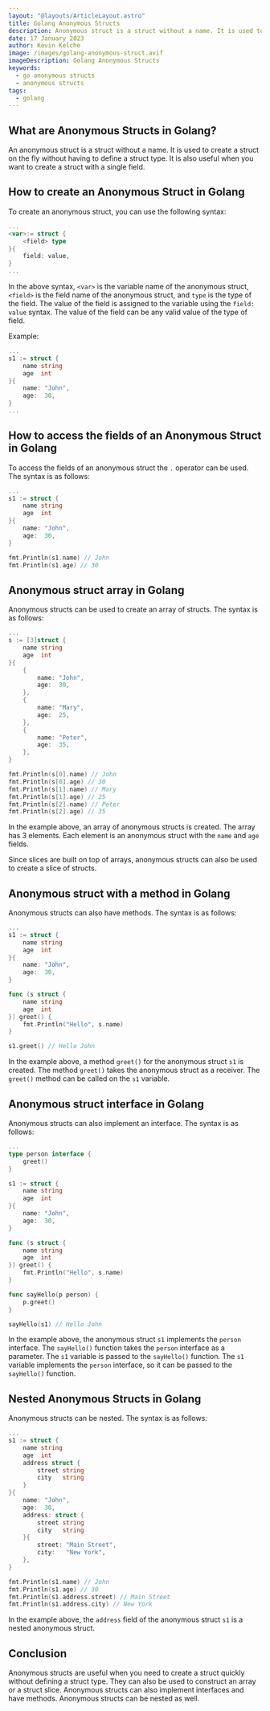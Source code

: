 ```yaml
---
layout: "@layouts/ArticleLayout.astro"
title: Golang Anonymous Structs
description: Anonymous struct is a struct without a name. It is used to create a struct on the fly without having to define a struct type.
date: 17 January 2023
author: Kevin Kelche
image: /images/golang-anonymous-struct.avif
imageDescription: Golang Anonymous Structs
keywords:
  - go anonymous structs
  - anonymous structs
tags:
  - golang
---
```



## What are Anonymous Structs in Golang? <SectionLink client:load id= "what-are-anonymous-structs-in-golang" />

An anonymous struct is a struct without a name. It is used to create a struct on the fly without having to define a struct type. It is also useful when you want to create a struct with a single field.

## How to create an Anonymous Struct in Golang <SectionLink client:load id= "how-to-create-an-anonymous-struct-in-golang" />

To create an anonymous struct, you can use the following syntax:

```go title="main.go"
...
<var>:= struct {
    <field> type
}{
    field: value,
}
...
```

In the above syntax, `<var>` is the variable name of the anonymous struct, `<field>` is the field name of the anonymous struct, and `type` is the type of the field. The value of the field is assigned to the variable using the `field: value` syntax. The value of the field can be any valid value of the type of field.

Example:

```go title="main.go"
...
s1 := struct {
    name string
    age  int
}{
    name: "John",
    age:  30,
}
...
```

## How to access the fields of an Anonymous Struct in Golang <SectionLink client:load id= "how-to-access-the-fields-of-an-anonymous-struct-in-golang" />

To access the fields of an anonymous struct the `.` operator can be used. The syntax is as follows:

```go title="main.go"
...
s1 := struct {
    name string
    age  int
}{
    name: "John",
    age:  30,
}

fmt.Println(s1.name) // John
fmt.Println(s1.age) // 30
```

## Anonymous struct array in Golang <SectionLink client:load id= "anonymous-struct-array-in-golang" />

Anonymous structs can be used to create an array of structs. The syntax is as follows:

```go title="main.go"
...
s := [3]struct {
    name string
    age  int
}{
    {
        name: "John",
        age:  30,
    },
    {
        name: "Mary",
        age:  25,
    },
    {
        name: "Peter",
        age:  35,
    },
}

fmt.Println(s[0].name) // John
fmt.Println(s[0].age) // 30
fmt.Println(s[1].name) // Mary
fmt.Println(s[1].age) // 25
fmt.Println(s[2].name) // Peter
fmt.Println(s[2].age) // 35
```

In the example above, an array of anonymous structs is created. The array has 3 elements. Each element is an anonymous struct with the `name` and `age` fields.

Since slices are built on top of arrays, anonymous structs can also be used to create a slice of structs.

## Anonymous struct with a method in Golang <SectionLink client:load id= "anonymous-struct-with-a-method-in-golang" />

Anonymous structs can also have methods. The syntax is as follows:

```go title="main.go"
...
s1 := struct {
    name string
    age  int
}{
    name: "John",
    age:  30,
}

func (s struct {
    name string
    age  int
}) greet() {
    fmt.Println("Hello", s.name)
}

s1.greet() // Hello John
```

In the example above, a method `greet()` for the anonymous struct `s1` is created. The method `greet()` takes the anonymous struct as a receiver. The `greet()` method can be called on the `s1` variable.

## Anonymous struct interface in Golang <SectionLink client:load id= "anonymous-struct-interface-in-golang" />

Anonymous structs can also implement an interface. The syntax is as follows:

```go title="main.go"
...
type person interface {
    greet()
}

s1 := struct {
    name string
    age  int
}{
    name: "John",
    age:  30,
}

func (s struct {
    name string
    age  int
}) greet() {
    fmt.Println("Hello", s.name)
}

func sayHello(p person) {
    p.greet()
}

sayHello(s1) // Hello John
```

In the example above, the anonymous struct `s1` implements the `person` interface. The `sayHello()` function takes the `person` interface as a parameter. The `s1` variable is passed to the `sayHello()` function. The `s1` variable implements the `person` interface, so it can be passed to the `sayHello()` function.

## Nested Anonymous Structs in Golang <SectionLink client:load id= "nested-anonymous-structs-in-golang" />

Anonymous structs can be nested. The syntax is as follows:

```go title="main.go"
...
s1 := struct {
    name string
    age  int
    address struct {
        street string
        city   string
    }
}{
    name: "John",
    age:  30,
    address: struct {
        street string
        city   string
    }{
        street: "Main Street",
        city:   "New York",
    },
}

fmt.Println(s1.name) // John
fmt.Println(s1.age) // 30
fmt.Println(s1.address.street) // Main Street
fmt.Println(s1.address.city) // New York
```

In the example above, the `address` field of the anonymous struct `s1` is a nested anonymous struct.

## Conclusion <SectionLink client:load id= "conclusion" />

Anonymous structs are useful when you need to create a struct quickly without defining a struct type. They can also be used to construct an array or a struct slice. Anonymous structs can also implement interfaces and have methods. Anonymous structs can be nested as well.
